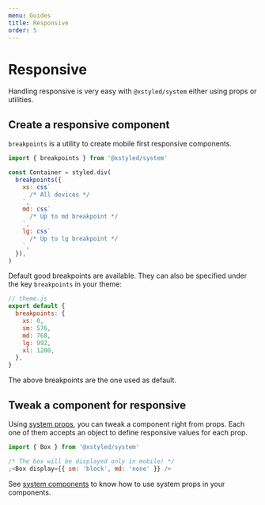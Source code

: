 ```yaml
---
menu: Guides
title: Responsive
order: 5
---
```


# Responsive

Handling responsive is very easy with `@xstyled/system` either using props or utilities.

## Create a responsive component

`breakpoints` is a utility to create mobile first responsive components.

```js
import { breakpoints } from '@xstyled/system'

const Container = styled.div(
  breakpoints({
    xs: css`
      /* All devices */
    `,
    md: css`
      /* Up to md breakpoint */
    `,
    lg: css`
      /* Up to lg breakpoint */
    `,
  }),
)
```

Default good breakpoints are available. They can also be specified under the key `breakpoints` in your theme:

```js
// theme.js
export default {
  breakpoints: {
    xs: 0,
    sm: 576,
    md: 768,
    lg: 992,
    xl: 1200,
  },
}
```

The above breakpoints are the one used as default.

## Tweak a component for responsive

Using [system props](/docs/system-props/), you can tweak a component right from props. Each one of them accepts an object to define responsive values for each prop.

```js
import { Box } from '@xstyled/system'

/* The box will be displayed only in mobile! */
;<Box display={{ sm: 'block', md: 'none' }} />
```

See [system components](/docs/system-components/) to know how to use system props in your components.
